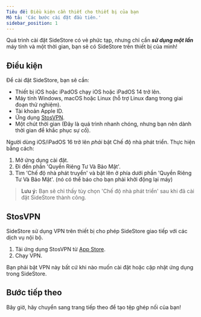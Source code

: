 ```yaml
---
Tiêu đề: Điều kiện cần thiết cho thiết bị của bạn
Mô tả: 'Các bước cài đặt đầu tiên.'
sidebar_position: 1
---
```


Quá trình cài đặt SideStore có vẻ phức tạp, nhưng chỉ cần ***sử dụng một lần*** máy tính và một thời gian, bạn sẽ có SideStore trên thiết bị của mình!

## Điều kiện

Để cài đặt SideStore, bạn sẽ cần:
- Thiết bị iOS hoặc iPadOS chạy iOS hoặc iPadOS 14 trở lên.
- Máy tính Windows, macOS hoặc Linux (hỗ trợ Linux đang trong giai đoạn thử nghiệm).
- Tài khoản Apple ID.
- Ứng dụng [StosVPN](https://apps.apple.com/us/app/stosvpn/id6744003051).
- Một chút thời gian (Đây là quá trình nhanh chóng, nhưng bạn nên dành thời gian để khắc phục sự cố).

Người dùng iOS/iPadOS 16 trở lên *phải* bật Chế độ nhà phát triển. Thực hiện bằng cách:
1. Mở ứng dụng cài đặt.
2. Đi đến phần 'Quyền Riêng Tư Và Bảo Mật'.
3. Tìm 'Chế độ nhà phát truyển' và bật lên ở phía dưới phần 'Quyền Riêng Tư Và Bảo Mật'. (nó có thể báo cho bạn phải khởi động lại máy)

> **Lưu ý:** Bạn sẽ chỉ thấy tùy chọn 'Chế độ nhà phát triển' sau khi đã cài đặt SideStore thành công.

## StosVPN

SideStore sử dụng VPN trên thiết bị cho phép SideStore giao tiếp với các dịch vụ nội bộ.

1. Tải ứng dụng StosVPN từ [App Store](https://apps.apple.com/us/app/stosvpn/id6744003051).
2. Chạy VPN.

Bạn phải bật VPN này bất cứ khi nào muốn cài đặt hoặc cập nhật ứng dụng trong SideStore.

## Bước tiếp theo

Bây giờ, hãy chuyển sang trang tiếp theo để tạo tệp ghép nối của bạn!

